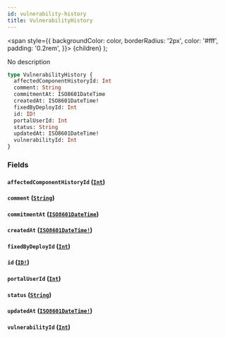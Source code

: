 ```yaml
---
id: vulnerability-history
title: VulnerabilityHistory
---
```


<span
style={{
      backgroundColor: color,
      borderRadius: '2px',
      color: '#fff',
      padding: '0.2rem',
    }}>
{children}
</span>
);

No description

```graphql
type VulnerabilityHistory {
  affectedComponentHistoryId: Int
  comment: String
  commitmentAt: ISO8601DateTime
  createdAt: ISO8601DateTime!
  fixedByDeployId: Int
  id: ID!
  portalUserId: Int
  status: String
  updatedAt: ISO8601DateTime!
  vulnerabilityId: Int
}
```

### Fields

#### `affectedComponentHistoryId` ([`Int`](/api/graphql/documentation/scalars/int))

#### `comment` ([`String`](/api/graphql/documentation/scalars/string))

#### `commitmentAt` ([`ISO8601DateTime`](/api/graphql/documentation/scalars/iso-8601-date-time))

#### `createdAt` ([`ISO8601DateTime!`](/api/graphql/documentation/scalars/iso-8601-date-time))

#### `fixedByDeployId` ([`Int`](/api/graphql/documentation/scalars/int))

#### `id` ([`ID!`](/api/graphql/documentation/scalars/id))

#### `portalUserId` ([`Int`](/api/graphql/documentation/scalars/int))

#### `status` ([`String`](/api/graphql/documentation/scalars/string))

#### `updatedAt` ([`ISO8601DateTime!`](/api/graphql/documentation/scalars/iso-8601-date-time))

#### `vulnerabilityId` ([`Int`](/api/graphql/documentation/scalars/int))
